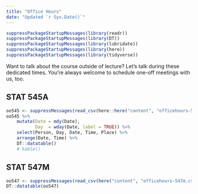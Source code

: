```yaml
---
title: "Office Hours"
date: "Updated `r Sys.Date()`"
---
```


```r
suppressPackageStartupMessages(library(readr))
suppressPackageStartupMessages(library(DT))
suppressPackageStartupMessages(library(lubridate))
suppressPackageStartupMessages(library(here))
suppressPackageStartupMessages(library(tidyverse))
```

Want to talk about the course outside of lecture? Let's talk during these dedicated times. You're always welcome to schedule one-off meetings with us, too.

## STAT 545A

```r
oo545 <- suppressMessages(read_csv(here::here("content", "officehours-545a.csv")))
oo545 %>% 
	mutate(Date = mdy(Date),
		   Day  = wday(Date, label = TRUE)) %>% 
	select(Person, Day, Date, Time, Place) %>% 
	arrange(Date, Time) %>% 
	DT::datatable()
	# kable()
```

## STAT 547M

```r
oo547 <- suppressMessages(read_csv(here("content", "officehours-547m.csv")))
DT::datatable(oo547)
```
